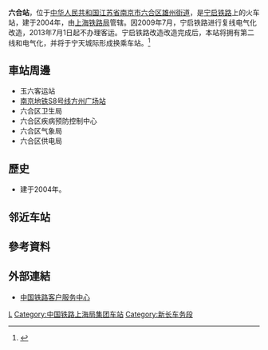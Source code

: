 {{expand|time=2014-01-08T08:05:59+00:00}}
{{Infobox China railway station
|车站名称 = 六合站
|图片 = 201904_Luhe_Railway_Station.jpg
|图片介绍 = 站房及站台（2019年）
|其他名称 =
|英文名称 = Luhe Railway Station<ref>{{cite news|url=http://news.163.com/13/0527/10/8VSG52HR00014AED.html|title=六合火车站拼音标错了|publisher=网易新闻|date=2013-05-27|work=金陵晚报|access-date=2017-01-14|archive-url=https://web.archive.org/web/20170119012136/http://news.163.com/13/0527/10/8VSG52HR00014AED.html|archive-date=2017-01-19|dead-url=yes}}</ref>
|车站代码 = 17361
|电报码 = KLH
|拼音码 = LHE
|车站位置 = [[江苏省|江苏省]][[南京市|南京市]][[六合区|六合区]][[雄州街道_(六合区)|雄州街道]]
|归属 = [[上海铁路局|上海铁路局]]
|车站等级 = [[四等站_(中铁)|四等站]]
|线路 = [[宁启铁路|宁启铁路]]
|月台数目 = 
|股道数目 = 
}}
'''六合站'''，位于[[中华人民共和国|中华人民共和国]][[江苏省|江苏省]][[南京市|南京市]][[六合区|六合区]][[雄州街道_(六合区)|雄州街道]]，是[[宁启铁路|宁启铁路]]上的火车站，建于2004年，由[[上海铁路局|上海铁路局]]管辖。因2009年7月，宁启铁路进行复线电气化改造，2013年7月1日起不办理客运。宁启铁路改造改造完成后，本站将拥有第二线和电气化，并将于宁天城际形成换乘车站。<ref>{{Cite web |url=http://news.163.com/14/0319/03/9NLVL9SR00014Q4P.html |title=南京“六合站”明年有望重新启用 |access-date=2017-01-14 |archive-url=https://web.archive.org/web/20170119013825/http://news.163.com/14/0319/03/9NLVL9SR00014Q4P.html |archive-date=2017-01-19 |dead-url=yes }}</ref>

==車站周邊==
* 玉六客运站
* [[南京地铁S8号线|南京地铁S8号线]][[方州广场站|方州广场站]]
* 六合区卫生局
* 六合区疾病预防控制中心
* 六合区气象局
* 六合区供电局

==歷史==
* 建于2004年。

==邻近车站==
{{start rail box|[[中国铁路|中国铁路]]}}
{{s-inop|[[殷庄站|殷庄站]]|{{站|南京}}方向}}
{{s-line|[[宁启铁路|宁启铁路]]<br />六合站}}
{{s-inop|[[仪征站|仪征站]]|{{站|南通东}}方向}}
{{end box}}

==參考資料==
{{Commonscat|Luhe Railway Station}}
{{reflist}}
==外部連結==
* [http://www.12306.cn/mormhweb/ 中国铁路客户服务中心]{{Wayback|url=http://www.12306.cn/mormhweb/ |date=20180205163941 }}
{{宁启铁路}}
[[Category:南京市铁路车站|L]]
[[Category:中国铁路上海局集团车站|Category:中国铁路上海局集团车站]]
[[Category:新长车务段|Category:新长车务段]]